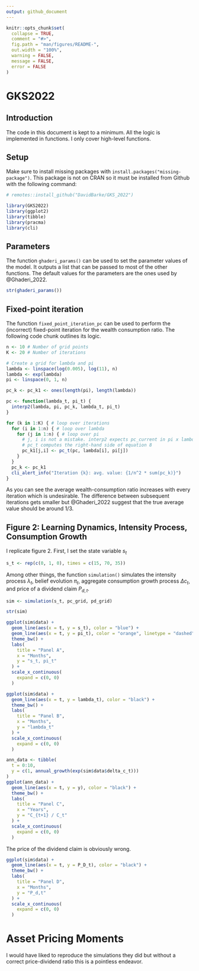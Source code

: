 ```yaml
---
output: github_document
---
```


<!-- README.md is generated from README.Rmd. Please edit that file -->

```r
knitr::opts_chunk$set(
  collapse = TRUE,
  comment = "#>",
  fig.path = "man/figures/README-",
  out.width = "100%",
  warning = FALSE,
  message = FALSE,
  error = FALSE
)
```

# GKS2022

<!-- badges: start -->
<!-- badges: end -->

## Introduction

The code in this document is kept to a minimum. All the logic is implemented in functions. I only cover high-level functions.

## Setup

Make sure to install missing packages with `install.packages("missing-package")`. This package is not on CRAN so it must be installed from Github with the following command:

```r
# remotes::install_github("DavidBarke/GKS_2022")
```

```r
library(GKS2022)
library(ggplot2)
library(tibble)
library(pracma)
library(cli)
```

## Parameters

The function `ghaderi_params()` can be used to set the parameter values of the model. It outputs a list that can be passed to most of the other functions. The default values for the parameters are the ones used by @Ghaderi_2022.

```r
str(ghaderi_params())
```

## Fixed-point iteration

The function `fixed_point_iteration_pc` can be used to perform the (incorrect) fixed-point iteration for the wealth consumption ratio. The following code chunk outlines its logic.

```r
n <- 10 # Number of grid points
K <- 20 # Number of iterations

# Create a grid for lambda and pi
lambda <- linspace(log(0.005), log(11), n)
lambda <- exp(lambda)
pi <- linspace(0, 1, n)

pc_k <- pc_k1 <- ones(length(pi), length(lambda))

pc <- function(lambda_t, pi_t) {
  interp2(lambda, pi, pc_k, lambda_t, pi_t)
}

for (k in 1:K) { # loop over iterations
  for (i in 1:n) { # loop over lambda
    for (j in 1:n) { # loop over pi
      # j, i is not a mistake. interp2 expects pc_current in pi x lambda format
      # pc_t computes the right-hand side of equation 8
      pc_k1[j,i] <- pc_t(pc, lambda[i], pi[j])
    }
  }
  pc_k <- pc_k1
  cli_alert_info("Iteration {k}: avg. value: {1/n^2 * sum(pc_k)}")
}
```

As you can see the average wealth-consumption ratio increases with every iteration which is undesirable. The difference between subsequent iterations gets smaller but @Ghaderi_2022 suggest that the true average value should be around $1/3$.

## Figure 2: Learning Dynamics, Intensity Process, Consumption Growth

I replicate figure 2. First, I set the state variable $s_{t}$

```r
s_t <- rep(c(0, 1, 0), times = c(15, 70, 35))
```

Among other things, the function `simulation()` simulates the intensity process $\lambda_t$, belief evolution $\pi_t$, aggregate consumption growth process $\Delta c_t$, and price of a dividend claim $P_{d,t}$.

```r
sim <- simulation(s_t, pc_grid, pd_grid)

str(sim)
```

```r
ggplot(sim$data) + 
  geom_line(aes(x = t, y = s_t), color = "blue") +
  geom_line(aes(x = t, y = pi_t), color = "orange", linetype = "dashed") +
  theme_bw() +
  labs(
    title = "Panel A",
    x = "Months",
    y = "s_t, pi_t"
  ) +
  scale_x_continuous(
    expand = c(0, 0)
  )

ggplot(sim$data) +
  geom_line(aes(x = t, y = lambda_t), color = "black") +
  theme_bw() +
  labs(
    title = "Panel B",
    x = "Months",
    y = "lambda_t"
  ) +
  scale_x_continuous(
    expand = c(0, 0)
  )

ann_data <- tibble(
  t = 0:10,
  y = c(1, annual_growth(exp(sim$data$delta_c_t)))
)
ggplot(ann_data) +
  geom_line(aes(x = t, y = y), color = "black") +
  theme_bw() +
  labs(
    title = "Panel C",
    x = "Years",
    y = "C_{t+1} / C_t"
  ) +
  scale_x_continuous(
    expand = c(0, 0)
  )
```

The price of the dividend claim is obviously wrong.

```r
ggplot(sim$data) +
  geom_line(aes(x = t, y = P_D_t), color = "black") +
  theme_bw() +
  labs(
    title = "Panel D",
    x = "Months",
    y = "P_d,t"
  ) +
  scale_x_continuous(
    expand = c(0, 0)
  )
```

# Asset Pricing Moments

I would have liked to reproduce the simulations they did but without a correct price-dividend ratio this is a pointless endeavor. 

